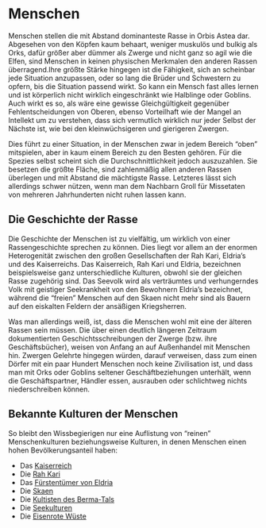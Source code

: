 # Menschen

Menschen stellen die mit Abstand dominanteste Rasse in Orbis Astea dar. Abgesehen von den Köpfen kaum behaart, weniger muskulös und bulkig als Orks, dafür größer aber dümmer als Zwerge und nicht ganz so agil wie die Elfen, sind Menschen in keinen physischen Merkmalen den anderen Rassen überragend.Ihre größte Stärke hingegen ist die Fähigkeit, sich an scheinbar jede Situation anzupassen, oder so lang die Brüder und Schwestern zu opfern, bis die Situation passend wirkt. So kann ein Mensch fast alles lernen und ist körperlich nicht wirklich eingeschränkt wie Halblinge oder Goblins. Auch wirkt es so, als wäre eine gewisse Gleichgültigkeit gegenüber Fehlentscheidungen von Oberen, ebenso Vorteilhaft wie der Mangel an Intellekt um zu verstehen, dass sich vermutlich wirklich nur jeder Selbst der Nächste ist, wie bei den kleinwüchsigeren und gierigeren Zwergen.

Dies führt zu einer Situation, in der Menschen zwar in jedem Bereich "oben" mitspielen, aber in kaum einem Bereich zu den Besten gehören. Für die Spezies selbst scheint sich die Durchschnittlichkeit jedoch auszuzahlen. Sie besetzen die größte Fläche, sind zahlenmäßig allen anderen Rassen überlegen und mit Abstand die mächtigste Rasse. Letzteres lässt sich allerdings schwer nützen, wenn man dem Nachbarn Groll für Missetaten von mehreren Jahrhunderten nicht ruhen lassen kann.

## Die Geschichte der Rasse

Die Geschichte der Menschen ist zu vielfältig, um wirklich von einer Rassengeschichte sprechen zu können. Dies liegt vor allem an der enormen Heterogenität zwischen den großen Gesellschaften der Rah Kari, Eldria's und des Kaiserreichs. Das Kaiserreich, Rah Kari und Eldria, bezeichnen beispielsweise ganz unterschiedliche Kulturen, obwohl sie der gleichen Rasse zugehörig sind. Das Seevolk wird als verträumtes und verhungerndes Volk mit geistiger Seekrankheit von den Bewohnern Eldria's bezeichnet, während die "freien" Menschen auf den Skaen nicht mehr sind als Bauern auf den eiskalten Feldern der ansäßigen Kriegsherren.

Was man allerdings weiß, ist, dass die Menschen wohl mit eine der älteren Rassen sein müssen. Die über einen deutlich längeren Zeitraum dokumentierten Geschichtsschreibungen der Zwerge (bzw. ihre Geschäftsbücher), weisen von Anfang an auf Außenhandel mit Menschen hin. Zwergen Gelehrte hingegen würden, darauf verweisen, dass zum einen Dörfer mit ein paar Hundert Menschen noch keine Zivilisation ist, und dass man mit Orks oder Goblins seltener Geschäftbeziehungen unterhält, wenn die Geschäftspartner, Händler essen, ausrauben oder schlichtweg nichts niederschreiben können.

## Bekannte Kulturen der Menschen

So bleibt den Wissbegierigen nur eine Auflistung von "reinen" Menschenkulturen beziehungsweise Kulturen, in denen Menschen einen hohen Bevölkerungsanteil haben:

-   Das [Kaiserreich](#Kaiserreich)
-   Die [Rah Kari](#RahKari)
-   Das [Fürstentümer von Eldria](#EldriaFaction)
-   Die [Skaen](#Skaen)
-   Die [Kultisten des Berma-Tals](#BermaTal)
-   Die [Seekulturen](#Seevolk)
-   Die [Eisenrote Wüste](#EisenroteWueste)
